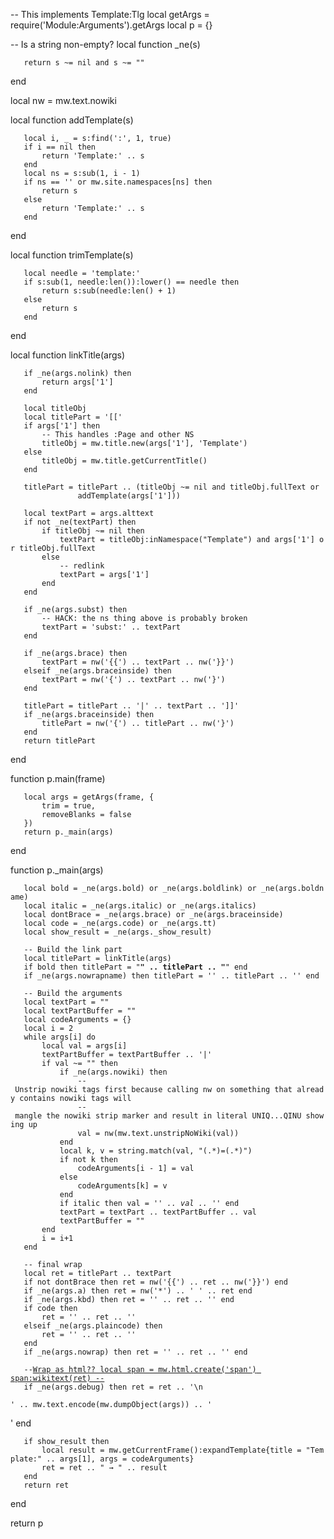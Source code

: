 -- This implements Template:Tlg
local getArgs = require('Module:Arguments').getArgs
local p = {}

-- Is a string non-empty?
local function _ne(s) 
	return s ~= nil and s ~= ""
end

local nw = mw.text.nowiki

local function addTemplate(s)
	local i, _ = s:find(':', 1, true)
	if i == nil then
		return 'Template:' .. s
	end
	local ns = s:sub(1, i - 1)
	if ns == '' or mw.site.namespaces[ns] then
		return s
	else
		return 'Template:' .. s
	end
end

local function trimTemplate(s)
	local needle = 'template:'
	if s:sub(1, needle:len()):lower() == needle then
		return s:sub(needle:len() + 1)	
	else
		return s
	end
end

local function linkTitle(args)
	if _ne(args.nolink) then
		return args['1']
	end
	
	local titleObj
	local titlePart = '[['
	if args['1'] then
		-- This handles :Page and other NS
		titleObj = mw.title.new(args['1'], 'Template')
	else
		titleObj = mw.title.getCurrentTitle()
	end
	
	titlePart = titlePart .. (titleObj ~= nil and titleObj.fullText or
				addTemplate(args['1']))
	
	local textPart = args.alttext
	if not _ne(textPart) then
		if titleObj ~= nil then
			textPart = titleObj:inNamespace("Template") and args['1'] or titleObj.fullText
		else
			-- redlink
			textPart = args['1']
		end
	end
	
	if _ne(args.subst) then
		-- HACK: the ns thing above is probably broken
		textPart = 'subst:' .. textPart
	end
	
	if _ne(args.brace) then
		textPart = nw('{{') .. textPart .. nw('}}')
	elseif _ne(args.braceinside) then
		textPart = nw('{') .. textPart .. nw('}')
	end
	
	titlePart = titlePart .. '|' .. textPart .. ']]'
	if _ne(args.braceinside) then
		titlePart = nw('{') .. titlePart .. nw('}')
	end
	return titlePart
end

function p.main(frame)
	local args = getArgs(frame, {
		trim = true,
		removeBlanks = false
	})
	return p._main(args)
end

function p._main(args)
	local bold = _ne(args.bold) or _ne(args.boldlink) or _ne(args.boldname)
	local italic = _ne(args.italic) or _ne(args.italics)
	local dontBrace = _ne(args.brace) or _ne(args.braceinside)
	local code = _ne(args.code) or _ne(args.tt)
	local show_result = _ne(args._show_result)
	
	-- Build the link part
	local titlePart = linkTitle(args)
	if bold then titlePart = "'''" .. titlePart .. "'''" end
	if _ne(args.nowrapname) then titlePart = '<span class="nowrap">' .. titlePart .. '</span>' end
	
	-- Build the arguments
	local textPart = ""
	local textPartBuffer = ""
	local codeArguments = {}
	local i = 2
	while args[i] do
		local val = args[i]
		textPartBuffer = textPartBuffer .. '|'
		if val ~= "" then
			if _ne(args.nowiki) then
				-- Unstrip nowiki tags first because calling nw on something that already contains nowiki tags will
				-- mangle the nowiki strip marker and result in literal UNIQ...QINU showing up
				val = nw(mw.text.unstripNoWiki(val))
			end
			local k, v = string.match(val, "(.*)=(.*)")
			if not k then
				codeArguments[i - 1] = val
			else
				codeArguments[k] = v
			end
			if italic then val = '<span style="font-style:italic;">' .. val .. '</span>' end
			textPart = textPart .. textPartBuffer .. val
			textPartBuffer = ""
		end
		i = i+1
	end

	-- final wrap
	local ret = titlePart .. textPart
	if not dontBrace then ret = nw('{{') .. ret .. nw('}}') end
	if _ne(args.a) then ret = nw('*') .. ' ' .. ret end
	if _ne(args.kbd) then ret = '<kbd>' .. ret .. '</kbd>' end
	if code then
		ret = '<code>' .. ret .. '</code>'
	elseif _ne(args.plaincode) then
		ret = '<code style="border:none;background:transparent;">' .. ret .. '</code>'
	end
	if _ne(args.nowrap) then ret = '<span class="nowrap">' .. ret .. '</span>' end
	
	--[[ Wrap as html?? 
	local span = mw.html.create('span')
	span:wikitext(ret)
	--]]
	if _ne(args.debug) then ret = ret .. '\n<pre>' .. mw.text.encode(mw.dumpObject(args)) .. '</pre>' end
	
	if show_result then
		local result = mw.getCurrentFrame():expandTemplate{title = "Template:" .. args[1], args = codeArguments}
		ret = ret .. " → " .. result
	end
	return ret
end

return p